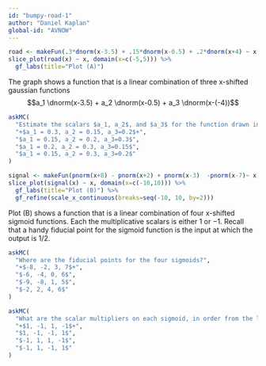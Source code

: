 ```yaml
---
id: "bumpy-road-1"
author: "Daniel Kaplan"
global-id: "AVNOW"
---
```




```r
road <- makeFun(.3*dnorm(x-3.5) + .15*dnorm(x-0.5) + .2*dnorm(x+4) ~ x)
slice_plot(road(x) ~ x, domain(x=c(-5,5))) %>%
  gf_labs(title="Plot (A)")
```

The graph shows a function that is a linear combination of three x-shifted gaussian functions
$$a_1 \dnorm(x-3.5) + a_2 \dnorm(x-0.5) + a_3 \dnorm(x-(-4))$$




```r
askMC(
  "Estimate the scalars $a_1, a_2$, and $a_3$ for the function drawn in Plot (A). (Be sure to get the order right!)",
  "+$a_1 = 0.3, a_2 = 0.15, a_3=0.2$+",
  "$a_1 = 0.15, a_2 = 0.2, a_3=0.3$",
  "$a_1 = 0.2, a_2 = 0.3, a_3=0.15$",
  "$a_1 = 0.15, a_2 = 0.3, a_3=0.2$"
)
```



```r
signal <- makeFun(pnorm(x+8) - pnorm(x+2) + pnorm(x-3)  -pnorm(x-7)~ x)
slice_plot(signal(x) ~ x, domain(x=c(-10,10))) %>%
  gf_labs(title="Plot (B)") %>%
  gf_refine(scale_x_continuous(breaks=seq(-10, 10, by=2)))
```

Plot (B) shows a function that is a linear combination of four x-shifted sigmoid functions. Each the multiplicative scalars is either 1 or $-1$.  Recall that a handy fiducial point for the sigmoid function is the input at which the output is 1/2. 





```r
askMC(
  "Where are the fiducial points for the four sigmoids?",
  "+$-8, -2, 3, 7$+",
  "$-6, -4, 0, 6$",
  "$-9, -8, 1, 5$",
  "$-2, 2, 4, 6$"
)
```

```r
askMC(
  "What are the scalar multipliers on each sigmoid, in order from the leftmost to rightmost?",
  "+$1, -1, 1, -1$+",
  "$1, -1, -1, 1$",
  "$-1, 1, 1, -1$",
  "$-1, 1, -1, 1$"
)
```

